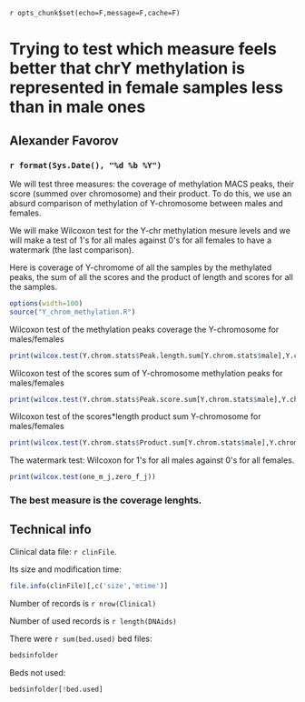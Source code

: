 `r opts_chunk$set(echo=F,message=F,cache=F)`


Trying to test which measure feels better that chrY methylation is represented in female samples less than in male ones
========================================================

Alexander Favorov 
-------------------------------------------------------

### `r format(Sys.Date(), "%d %b %Y")` 


We will test three measures: the coverage of methylation MACS peaks, their score (summed over chromosome) and their product.
To do this, we use an absurd comparison of methylation of Y-chromosome between males and females.

We will make Wilcoxon test for the Y-chr methylation mesure levels and we will make a test of 1&#39;s for all males against 0&#39;s for all females to have a watermark (the last comparison).

Here is coverage of Y-chromome of all the samples by the methylated peaks, the sum of all the scores and the product of length and scores for all the samples.

```r
options(width=100)
source("Y_chrom_methylation.R")
```

Wilcoxon test of the methylation peaks coverage the Y-chromosome for males/females 

```r
print(wilcox.test(Y.chrom.stats$Peak.length.sum[Y.chrom.stats$male],Y.chrom.stats$Peak.length.sum[!Y.chrom.stats$male]))
```
Wilcoxon test of the scores sum of Y-chromosome methylation peaks for males/females 

```r
print(wilcox.test(Y.chrom.stats$Peak.score.sum[Y.chrom.stats$male],Y.chrom.stats$Peak.score.sum[!Y.chrom.stats$male]))
```

Wilcoxon test of the scores*length product sum Y-chromosome for males/females 
```r
print(wilcox.test(Y.chrom.stats$Product.sum[Y.chrom.stats$male],Y.chrom.stats$Product.sum[!Y.chrom.stats$male]))
```

The watermark test:  Wilcoxon for 1&#39;s for all males against 0&#39;s for all females.
```r
print(wilcox.test(one_m_j,zero_f_j))
```

### The best measure is the coverage lenghts.


Technical info
-------------------------------
Clinical data file: `r clinFile`.

Its size and modification time: 
```r
file.info(clinFile)[,c('size','mtime')] 
```
Number of records is `r nrow(Clinical)`

Number of used records is `r length(DNAids)`

There were `r sum(bed.used)` bed files:
```r
bedsinfolder
```

Beds not used:
```r
bedsinfolder[!bed.used]
```
